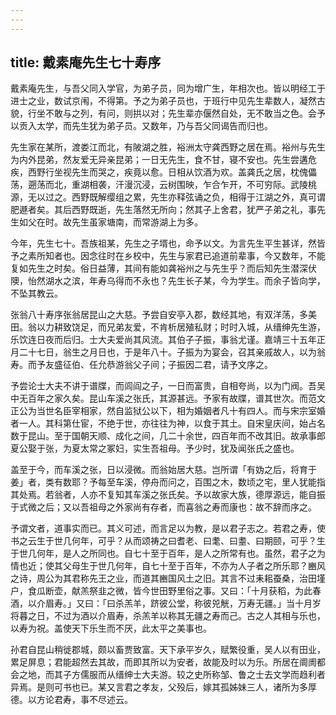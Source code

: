 ```yaml
---
---
---
```

title: 戴素庵先生七十寿序
---



戴素庵先生，与吾父同入学官，为弟子员，同为增广生，年相次也。皆以明经工于进士之业，数试京闱，不得第。予之为弟子员也，于班行中见先生辈数人，凝然古貌，行坐不敢与之列，有问，则拱以对；先生辈亦偃然自处，无不敢当之色。会予以贡入太学，而先生犹为弟子员。又数年，乃与吾父同谒告而归也。

先生家在某所，渡娄江而北，有陂湖之胜，裕洲太守龚西野之居在焉。裕州与先生为内外昆弟，然友爱无异亲昆弟；一日无先生，食不甘，寝不安也。先生尝遘危疾，西野行坐视先生而哭之，疾竟以愈。日相从饮酒为欢。盖龚氏之居，枕傀儡荡，遡荡而北，重湖相袭，汗漫沉浸，云树围映，乍合乍开，不可穷际。武陵桃源，无以过之。西野既解缨组之累，先生亦释弦诵之负，相得于江湖之外，真可谓肥遯者矣。其后西野既逝，先生落然无所向；然其子上舍君，犹严子弟之礼，事先生如父在时。故先生虽家塘南，而常游湖上为多。

今年，先生七十。吾族祖某，先生之子壻也，命予以文。为言先生平生甚详，然皆予之素所知者也。因念往时在乡校中，先生与家君已追道前辈事，今又数年，不能复如先生之时矣。俗日益薄，其间有能如龚裕州之与先生乎？而后知先生潜深伏隩，怡然湖水之滨，年寿乌得而不永也？先生长子某，今为学生。而余子皆向学，不坠其教云。

张翁八十寿序张翁居昆山之大慈。予尝自安亭入郡，数经其地，有双洋荡，多美田。翁以力耕致饶足，而兄弟友爱，不肯析居殖私财；时时入城，从缙绅先生游，乐饮连日夜而后归。士大夫爱尚其风流。其伯子子振，事翁尤谨。嘉靖三十五年正月二十七日，翁生之月日也，于是年八十。子振为为宴会，召其亲戚故人，以为翁寿。而予友盛征伯、任允恭游翁父子间；子振因二君，请予文序之。

予尝论士大夫不讲于谱牒，而闾阎之子，一日而富贵，自相夸尚，以为门阀。吾吴中无百年之家久矣。昆山车溪之张氏，其源甚远。予家有故牒，谱其世次。而范文正公为当世名臣宰相家，然自监狱公以下，相为婚姻者凡十有四人。而与宋宗室婚者一人。其科第仕宦，不绝于世，亦往往为神，以食于其土。自宋皇庆间，始占名数于昆山。至于国朝天顺、成化之间，几二十余世，四百年而不改其旧。故承事郎夏公娶于张，为夏太常之冢妇，实生吾祖母。予少时，犹及闻张氏之盛也。

盖至于今，而车溪之张，日以浸微。而翁始居大慈。岂所谓「有妫之后，将育于姜」者，类有数耶？予每至车溪，停舟而问之，百围之木，数顷之宅，里人犹能指其处焉。若翁者，人亦不复知其车溪之张氏矣。予以故家大族，德厚源远，能自振于式微之后；又以吾祖母之外家尚有存者，而喜翁之寿而康也：故不辞而序之。

予谓文者，道事实而已。其义可述，而言足以为教，是以君子志之。若君之寿，使书之云生于世几何年，可乎？从而颂祷之曰耆老、曰耄、曰耋、曰期颐，可乎？生于世几何年，是人之所同也。自七十至于百年，是人之所常有也。虽然，君子之为情也近；使其父母生于世几何年，自七十至于百年，不亦为人子者之所乐耶？豳风之诗，周公为其君称先王之业，而道其豳国风土之旧。其言不过耒耜蚕桑，治田墐户，食瓜断壶，献羔祭韭之微，皆今世田野里俗之事。又曰：「十月获稻，为此春酒，以介眉寿。」又曰：「曰杀羔羊，跻彼公堂，称彼兕觥，万寿无疆。」当十月岁将暮之日，不过为酒以介眉寿，杀羔羊以称其无疆之寿而己。古之人其相与乐也，以寿为祝。盖使天下乐生而不厌，此太平之美事也。

孙君自昆山稍徙郡城，颇以畜贾致富。天下承平岁久，赋繁役重，吴人以有田业，累足屏息；君能超然去其故，而即其所以为安者，故能及时以为乐。所居在阛阓都会之地，而其子方儒服而从缙绅士大夫游。较之史所称邹、鲁之士去文学而趋利者异焉。是则可书也已。某又言君之孝友，父殁后，嫁其孤姊妹三人，诸所为多厚德。以方论君寿，事不尽述云。